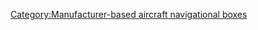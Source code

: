 {{Navbox
|name = Grob aircraft 
|title = [[格羅伯飛行器公司]]所生產的飛機
|listclass = hlist
|list1 = 
* [[Grob G102 Astir|G 102]]
* [[Grob G103 Twin Astir|G 103]]/[[Grob G103a Twin II|G 103a]]
* [[Grob G104 Speed Astir|G 104]]
* [[Grob G 109|G 109]]
* [[Grob G 115|G 115]]
* [[Grob G 116|G 116]]
* [[Grob G103a Twin II|G 118]]
* [[Grob G 120|G 120]]/[[Grob G 120TP|TP]]
* [[Grob G 140|G 140]]
* [[Grob G180 SPn|G 180]]
* [[格羅伯GF 200|GF 200]]
* [[Grob Strato 2C|G 850]]

* '''合作：''' [[格羅伯G 520|G 520]]
}}<noinclude>
[[Category:Manufacturer-based aircraft navigational boxes]]
</noinclude>